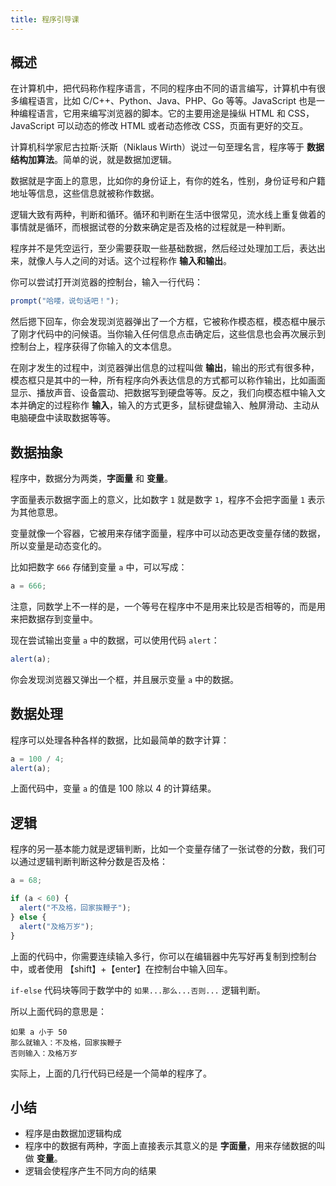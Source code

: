 ---
title: 程序引导课
---

## 概述

在计算机中，把代码称作程序语言，不同的程序由不同的语言编写，计算机中有很多编程语言，比如 C/C++、Python、Java、PHP、Go 等等。JavaScript 也是一种编程语言，它用来编写浏览器的脚本。它的主要用途是操纵 HTML 和 CSS，JavaScript 可以动态的修改 HTML 或者动态修改 CSS，页面有更好的交互。

计算机科学家尼古拉斯·沃斯（Niklaus Wirth）说过一句至理名言，程序等于 **数据结构加算法**。简单的说，就是数据加逻辑。

数据就是字面上的意思，比如你的身份证上，有你的姓名，性别，身份证号和户籍地址等信息，这些信息就被称作数据。

逻辑大致有两种，判断和循环。循环和判断在生活中很常见，流水线上重复做着的事情就是循环，而根据试卷的分数来确定是否及格的过程就是一种判断。

程序并不是凭空运行，至少需要获取一些基础数据，然后经过处理加工后，表达出来，就像人与人之间的对话。这个过程称作 **输入和输出**。

你可以尝试打开浏览器的控制台，输入一行代码：

```js
prompt("哈喽，说句话吧！");
```

然后摁下回车，你会发现浏览器弹出了一个方框，它被称作模态框，模态框中展示了刚才代码中的问候语。当你输入任何信息点击确定后，这些信息也会再次展示到控制台上，程序获得了你输入的文本信息。

在刚才发生的过程中，浏览器弹出信息的过程叫做 **输出**，输出的形式有很多种，模态框只是其中的一种，所有程序向外表达信息的方式都可以称作输出，比如画面显示、播放声音、设备震动、把数据写到硬盘等等。反之，我们向模态框中输入文本并确定的过程称作 **输入**，输入的方式更多，鼠标键盘输入、触屏滑动、主动从电脑硬盘中读取数据等等。

## 数据抽象

程序中，数据分为两类，**字面量** 和 **变量**。

字面量表示数据字面上的意义，比如数字 `1` 就是数字 `1`，程序不会把字面量 `1` 表示为其他意思。

变量就像一个容器，它被用来存储字面量，程序中可以动态更改变量存储的数据，所以变量是动态变化的。

比如把数字 `666` 存储到变量 `a` 中，可以写成：

```js
a = 666;
```

注意，同数学上不一样的是，一个等号在程序中不是用来比较是否相等的，而是用来把数据存到变量中。

现在尝试输出变量 `a` 中的数据，可以使用代码 `alert`：

```js
alert(a);
```

你会发现浏览器又弹出一个框，并且展示变量 `a` 中的数据。

## 数据处理

程序可以处理各种各样的数据，比如最简单的数字计算：

```js
a = 100 / 4;
alert(a);
```

上面代码中，变量 `a` 的值是 100 除以 4 的计算结果。

## 逻辑

程序的另一基本能力就是逻辑判断，比如一个变量存储了一张试卷的分数，我们可以通过逻辑判断判断这种分数是否及格：

```js
a = 68;

if (a < 60) {
  alert("不及格，回家挨鞭子");
} else {
  alert("及格万岁");
}
```

上面的代码中，你需要连续输入多行，你可以在编辑器中先写好再复制到控制台中，或者使用 【shift】+【enter】在控制台中输入回车。

`if-else` 代码块等同于数学中的 `如果...那么...否则...` 逻辑判断。

所以上面代码的意思是：

```
如果 a 小于 50
那么就输入：不及格，回家挨鞭子
否则输入：及格万岁
```

实际上，上面的几行代码已经是一个简单的程序了。

## 小结

- 程序是由数据加逻辑构成
- 程序中的数据有两种，字面上直接表示其意义的是 **字面量**，用来存储数据的叫做 **变量**。
- 逻辑会使程序产生不同方向的结果
